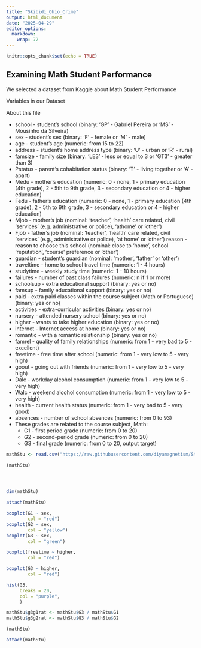 ---
title: "Skibidi_Ohio_Crime"
output: html_document
date: "2025-04-29"
editor_options: 
  markdown: 
    wrap: 72
---

```{r setup, include=FALSE}
knitr::opts_chunk$set(echo = TRUE)
```

## Examining Math Student Performance

We selected a dataset from Kaggle about Math Student Performance


Variables in our Dataset

About this file

-   school - student's school (binary: 'GP' - Gabriel Pereira or 'MS' -
    Mousinho da Silveira)
-   sex - student's sex (binary: 'F' - female or 'M' - male)
-   age - student's age (numeric: from 15 to 22)
-   address - student's home address type (binary: 'U' - urban or 'R' -
    rural)
-   famsize - family size (binary: 'LE3' - less or equal to 3 or 'GT3' -
    greater than 3)
-   Pstatus - parent's cohabitation status (binary: 'T' - living
    together or 'A' - apart)
-   Medu - mother's education (numeric: 0 - none, 1 - primary education
    (4th grade), 2 - 5th to 9th grade, 3 - secondary education or 4 -
    higher education)
-   Fedu - father's education (numeric: 0 - none, 1 - primary education
    (4th grade), 2 - 5th to 9th grade, 3 - secondary education or 4 -
    higher education)
-   Mjob - mother's job (nominal: 'teacher', 'health' care related,
    civil 'services' (e.g. administrative or police), 'athome' or
    'other')
-   Fjob - father's job (nominal: 'teacher', 'health' care related,
    civil 'services' (e.g., administrative or police), 'at home' or
    'other') reason - reason to choose this school (nominal: close to
    'home', school 'reputation', 'course' preference or 'other')
-   guardian - student's guardian (nominal: 'mother', 'father' or
    'other')
-   traveltime - home to school travel time (numeric: 1 - 4 hours)
-   studytime - weekly study time (numeric: 1 - 10 hours)
-   failures - number of past class failures (numeric: n if 1 or more)
-   schoolsup - extra educational support (binary: yes or no)
-   famsup - family educational support (binary: yes or no)
-   paid - extra paid classes within the course subject (Math or
    Portuguese) (binary: yes or no)
-   activities - extra-curricular activities (binary: yes or no)
-   nursery - attended nursery school (binary: yes or no)
-   higher - wants to take higher education (binary: yes or no)
-   internet - Internet access at home (binary: yes or no)
-   romantic - with a romantic relationship (binary: yes or no)
-   famrel - quality of family relationships (numeric: from 1 - very bad
    to 5 - excellent)
-   freetime - free time after school (numeric: from 1 - very low to 5 -
    very high)
-   goout - going out with friends (numeric: from 1 - very low to 5 -
    very high)
-   Dalc - workday alcohol consumption (numeric: from 1 - very low to
    5 - very high)
-   Walc - weekend alcohol consumption (numeric: from 1 - very low to
    5 - very high)
-   health - current health status (numeric: from 1 - very bad to 5 -
    very good)
-   absences - number of school absences (numeric: from 0 to 93)
-   These grades are related to the course subject, Math:
    -   G1 - first period grade (numeric: from 0 to 20)
    -   G2 - second-period grade (numeric: from 0 to 20)
    -   G3 - final grade (numeric: from 0 to 20, output target)

```{r}

mathStu <- read.csv("https://raw.githubusercontent.com/diyamagnetism/Stats230/refs/heads/main/Math-Students.csv?token=GHSAT0AAAAAADBXJT4TPOQEOOX6PNZTUW6K2AQHMSA")

(mathStu)





```

```{r}

dim(mathStu)

attach(mathStu)

```


```{r}

boxplot(G1 ~ sex,
        col = "red")
boxplot(G2 ~ sex,
        col = "yellow")
boxplot(G3 ~ sex,
        col = "green")

```

```{r}


boxplot(freetime ~ higher,
        col = "red")

boxplot(G3 ~ higher,
        col = "red")

hist(G3,
     breaks = 20,
     col = "purple",
     )

```
```{r}


mathStu$g3g1rat <- mathStu$G3 / mathStu$G1
mathStu$g3g2rat <- mathStu$G3 / mathStu$G2

(mathStu)

attach(mathStu)



```




